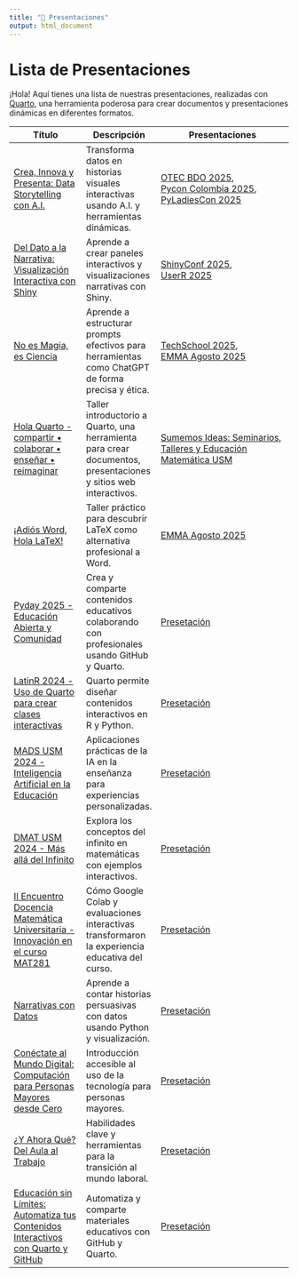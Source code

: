 ```yaml
---
title: "🎉 Presentaciones"
output: html_document
---
```


# Lista de Presentaciones

¡Hola! Aquí tienes una lista de nuestras presentaciones, realizadas con [Quarto](https://quarto.org/), una herramienta poderosa para crear documentos y presentaciones dinámicas en diferentes formatos.

| Título                                                                                                                | Descripción                                                                                                     | Presentaciones                                                                                                                                                                         |
|-------------------|------------------|-----------------------------------|
| [Crea, Innova y Presenta: Data Storytelling con A.I.](visualization_2024/presentacion.html)                           | Transforma datos en historias visuales interactivas usando A.I. y herramientas dinámicas.                       | [OTEC BDO 2025](shiny_2025/presentacion_ext.html), <br> [Pycon Colombia 2025](shiny_2025/presentacion_pc.html), <br> [PyLadiesCon 2025](visualization_2024/presentacion_pyladies.html) |
| [Del Dato a la Narrativa: Visualización Interactiva con Shiny](shiny_2025/presentacion_es.html)                       | Aprende a crear paneles interactivos y visualizaciones narrativas con Shiny.                                    | [ShinyConf 2025](shiny_2025/presentacion.html), <br> [UserR 2025](shiny_2025/presentacion_user.html)                                                                                   |
| [No es Magia, es Ciencia](prompts_chatgpt/presentacion.html)                                                          | Aprende a estructurar prompts efectivos para herramientas como ChatGPT de forma precisa y ética.                | [TechSchool 2025](prompts_chatgpt/presentacion.html),<br> [EMMA Agosto 2025](prompts_chatgpt/presentacion_emma.html)                                                                   |
| [Hola Quarto - compartir • colaborar • enseñar • reimaginar](hello-quarto/presentacion.html)                          | Taller introductorio a Quarto, una herramienta para crear documentos, presentaciones y sitios web interactivos. | [Sumemos Ideas: Seminarios, Talleres y Educación Matemática USM](hello-quarto/presentacion.html#/hello-quarto-title)                                                                                       |
| [¡Adiós Word, Hola LaTeX!](latex_2025/presentacion.html)                                                              | Taller práctico para descubrir LaTeX como alternativa profesional a Word.                                       | [EMMA Agosto 2025](latex_2025/presentacion_emma.html)                                                                                                                                  |
| [Pyday 2025 - Educación Abierta y Comunidad](comunidad_2025/presentacion.html)                                        | Crea y comparte contenidos educativos colaborando con profesionales usando GitHub y Quarto.                     | [Presetación](comunidad_2025/presentacion.html)                                                                                                                                        |
| [LatinR 2024 - Uso de Quarto para crear clases interactivas](latinr_2024/presentacion.html)                           | Quarto permite diseñar contenidos interactivos en R y Python.                                                   | [Presetación](latinr_2024/presentacion.html)                                                                                                                                           |
| [MADS USM 2024 - Inteligencia Artificial en la Educación](mads_2024/presentacion.html)                                | Aplicaciones prácticas de la IA en la enseñanza para experiencias personalizadas.                               | [Presetación](mads_2024/presentacion.html)                                                                                                                                             |
| [DMAT USM 2024 - Más allá del Infinito](infinity_2024/presentacion.html)                                              | Explora los conceptos del infinito en matemáticas con ejemplos interactivos.                                    | [Presetación](infinity_2024/presentacion.html)                                                                                                                                         |
| [II Encuentro Docencia Matemática Universitaria - Innovación en el curso MAT281](uc_2024/presentacion.html)           | Cómo Google Colab y evaluaciones interactivas transformaron la experiencia educativa del curso.                 | [Presetación](uc_2024/presentacion.html)                                                                                                                                               |
| [Narrativas con Datos](narrativas_2024/presentacion.html)                                                             | Aprende a contar historias persuasivas con datos usando Python y visualización.                                 | [Presetación](narrativas_2024/presentacion.html)                                                                                                                                       |
| [Conéctate al Mundo Digital: Computación para Personas Mayores desde Cero](computacion_2024/presentacion.html)        | Introducción accesible al uso de la tecnología para personas mayores.                                           | [Presetación](computacion_2024/presentacion.html)                                                                                                                                      |
| [¿Y Ahora Qué? Del Aula al Trabajo](profesional_2024/presentacion.html)                                               | Habilidades clave y herramientas para la transición al mundo laboral.                                           | [Presetación](profesional_2024/presentacion.html)                                                                                                                                      |
| [Educación sin Límites: Automatiza tus Contenidos Interactivos con Quarto y GitHub](pycon_usa_2025/presentacion.html) | Automatiza y comparte materiales educativos con GitHub y Quarto.                                                | [Presetación](pycon_usa_2025/presentacion.html)                                                                                                                                        |